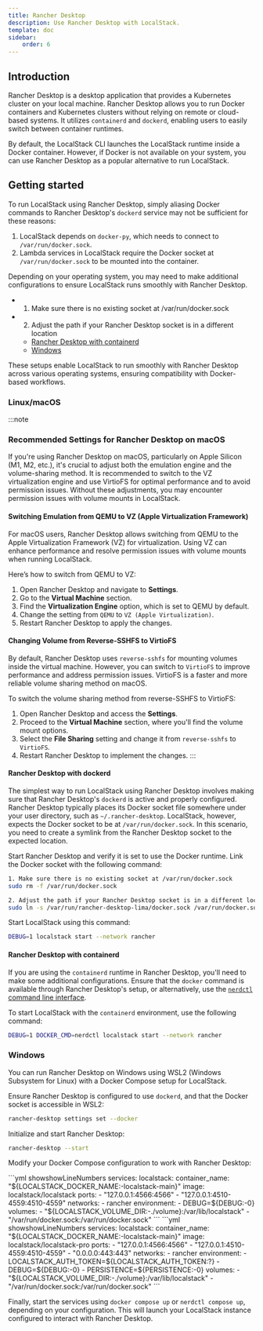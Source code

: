 ```yaml
---
title: Rancher Desktop
description: Use Rancher Desktop with LocalStack.
template: doc
sidebar:
    order: 6
---
```


## Introduction

Rancher Desktop is a desktop application that provides a Kubernetes cluster on your local machine.
Rancher Desktop allows you to run Docker containers and Kubernetes clusters without relying on remote or cloud-based systems.
It utilizes `containerd` and `dockerd`, enabling users to easily switch between container runtimes.

By default, the LocalStack CLI launches the LocalStack runtime inside a Docker container.
However, if Docker is not available on your system, you can use Rancher Desktop as a popular alternative to run LocalStack.

## Getting started

To run LocalStack using Rancher Desktop, simply aliasing Docker commands to Rancher Desktop's `dockerd` service may not be sufficient for these reasons:

1. LocalStack depends on `docker-py`, which needs to connect to `/var/run/docker.sock`.
2. Lambda services in LocalStack require the Docker socket at `/var/run/docker.sock` to be mounted into the container.

Depending on your operating system, you may need to make additional configurations to ensure LocalStack runs smoothly with Rancher Desktop.

- 1. Make sure there is no existing socket at /var/run/docker.sock
- 2. Adjust the path if your Rancher Desktop socket is in a different location
  - [Rancher Desktop with containerd](#rancher-desktop-with-containerd)
  - [Windows](#windows)

These setups enable LocalStack to run smoothly with Rancher Desktop across various operating systems, ensuring compatibility with Docker-based workflows.

### Linux/macOS

:::note 
### Recommended Settings for Rancher Desktop on macOS

If you're using Rancher Desktop on macOS, particularly on Apple Silicon (M1, M2, etc.), it's crucial to adjust both the emulation engine and the volume-sharing method.
It is recommended to switch to the VZ virtualization engine and use VirtioFS for optimal performance and to avoid permission issues.
Without these adjustments, you may encounter permission issues with volume mounts in LocalStack.

#### Switching Emulation from QEMU to VZ (Apple Virtualization Framework)

For macOS users, Rancher Desktop allows switching from QEMU to the Apple Virtualization Framework (VZ) for virtualization.
Using VZ can enhance performance and resolve permission issues with volume mounts when running LocalStack.

Here’s how to switch from QEMU to VZ:

1. Open Rancher Desktop and navigate to **Settings**.
2. Go to the **Virtual Machine** section.
3. Find the **Virtualization Engine** option, which is set to QEMU by default.
4. Change the setting from `QEMU` to `VZ (Apple Virtualization)`.
5. Restart Rancher Desktop to apply the changes.

#### Changing Volume from Reverse-SSHFS to VirtioFS

By default, Rancher Desktop uses `reverse-sshfs` for mounting volumes inside the virtual machine.
However, you can switch to `VirtioFS` to improve performance and address permission issues.
VirtioFS is a faster and more reliable volume sharing method on macOS.

To switch the volume sharing method from reverse-SSHFS to VirtioFS:

1. Open Rancher Desktop and access the **Settings**.
2. Proceed to the **Virtual Machine** section, where you'll find the volume mount options.
3. Select the **File Sharing** setting and change it from `reverse-sshfs` to `VirtioFS`.
4. Restart Rancher Desktop to implement the changes.
:::

#### Rancher Desktop with dockerd

The simplest way to run LocalStack using Rancher Desktop involves making sure that Rancher Desktop's `dockerd` is active and properly configured.
Rancher Desktop typically places its Docker socket file somewhere under your user directory, such as `~/.rancher-desktop`.
LocalStack, however, expects the Docker socket to be at `/var/run/docker.sock`.
In this scenario, you need to create a symlink from the Rancher Desktop socket to the expected location.

Start Rancher Desktop and verify it is set to use the Docker runtime.
Link the Docker socket with the following command:

```bash
1. Make sure there is no existing socket at /var/run/docker.sock
sudo rm -f /var/run/docker.sock

2. Adjust the path if your Rancher Desktop socket is in a different location
sudo ln -s /var/run/rancher-desktop-lima/docker.sock /var/run/docker.sock
```

Start LocalStack using this command:

```bash
DEBUG=1 localstack start --network rancher
```

#### Rancher Desktop with containerd

If you are using the `containerd` runtime in Rancher Desktop, you'll need to make some additional configurations.
Ensure that the `docker` command is available through Rancher Desktop's setup, or alternatively, use the [`nerdctl` command line interface](https://github.com/containerd/nerdctl).

To start LocalStack with the `containerd` environment, use the following command:

```bash
DEBUG=1 DOCKER_CMD=nerdctl localstack start --network rancher
```

### Windows

You can run Rancher Desktop on Windows using WSL2 (Windows Subsystem for Linux) with a Docker Compose setup for LocalStack.

Ensure Rancher Desktop is configured to use `dockerd`, and that the Docker socket is accessible in WSL2:

```bash
rancher-desktop settings set --docker
```

Initialize and start Rancher Desktop:

```bash
rancher-desktop --start
```

Modify your Docker Compose configuration to work with Rancher Desktop:

<Tabs>
<TabItem label="Community">
```yml showshowLineNumbers
services:
  localstack:
    container_name: "${LOCALSTACK_DOCKER_NAME:-localstack-main}"
    image: localstack/localstack
    ports:
      - "127.0.0.1:4566:4566"
      - "127.0.0.1:4510-4559:4510-4559"
    networks:
      - rancher
    environment:
      - DEBUG=${DEBUG:-0}
    volumes:
      - "${LOCALSTACK_VOLUME_DIR:-./volume}:/var/lib/localstack"
      - "/var/run/docker.sock:/var/run/docker.sock"
```
</TabItem>
<TabItem label="Pro">
```yml showshowLineNumbers
services:
  localstack:
    container_name: "${LOCALSTACK_DOCKER_NAME:-localstack-main}"
    image: localstack/localstack-pro
    ports:
      - "127.0.0.1:4566:4566"
      - "127.0.0.1:4510-4559:4510-4559"
      - "0.0.0.0:443:443"
    networks:
      - rancher
    environment:
      - LOCALSTACK_AUTH_TOKEN=${LOCALSTACK_AUTH_TOKEN:?}
      - DEBUG=${DEBUG:-0}
      - PERSISTENCE=${PERSISTENCE:-0}
    volumes:
      - "${LOCALSTACK_VOLUME_DIR:-./volume}:/var/lib/localstack"
      - "/var/run/docker.sock:/var/run/docker.sock"
      ```
</TabItem>
</Tabs>

Finally, start the services using `docker compose up` or `nerdctl compose up`, depending on your configuration.
This will launch your LocalStack instance configured to interact with Rancher Desktop.